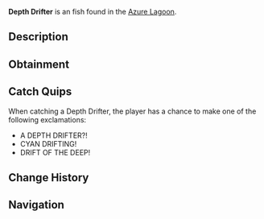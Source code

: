{{FishInfobox
|image          = Depth Drifter.png
|rarity         = Exotic
|sea            = Second Sea
|location       = [[Azure Lagoon]]
|sublocation    = 
|sources        = Fishing Rod
|radar_location = 
|prog_speed     = -92
|xp             = 5000
|weather        = Windy
|time           = 
|season         = Summer
|bait           = Golden Worm
|base_weight    = 1800
|base_value     = 7500
|weight_range   = 1080
|base_chance    = 1
|base_resil     = 1
}}
'''Depth Drifter''' is an {{Rarity|Exotic}} fish found in the [[Azure Lagoon]].

== Description ==
{{Description|A cyan blue fish with large light blue fins, drifting through the lagoon’s abyss.|Bestiary Entry}}

== Obtainment ==
{{Description|It floats where the winds stir the depths.|Bestiary Hint}}
{{Fish Availability|
Azure Lagoon
|top_rods      = 
Challenger's Rod\11790.68\110593.89;
Free Spirit Rod\11711.44\100295.93;
Azure Of Lagoon\11620.92\110793.3;
Tempest Rod\11278.13\104660.33;
Seraphic Rod\10266.13\99418.34;
Destiny Rod\5187.44\43225.39;
Heaven's Rod\6669.25\58545.38;
Summit Rod\10218.67\99678.03;
Rod Of The Exalted One\4581.39\40544.02;
Leviathan's Fang Rod\6808.12\61294.61;
Blazebringer Rod\8269.1\72596.74;
Ethereal Prism Rod\8429.32\79453.89;
No-Life Rod\6784.01\63978.87;
Rod Of The Forgotten Fang\6456.52\58384.8;
Verdant Shear Rod\5493.99\49431.21;
Depthseeker Rod\4996.85\49026.86;
Trident Rod\4842.46\43569.13;
Rod Of The Depths\3540.86\32515.73;
Avalanche Rod\3322.74\32678.02;
Volcanic Rod\2834.14\27176;
Steady Rod\2831.02\29071.17;
Zeus Rod\2133.62\20458.93
|recommended   = Free Spirit Rod
}}

== Catch Quips ==
When catching a Depth Drifter, the player has a chance to make one of the following exclamations:
* A DEPTH DRIFTER?!
* CYAN DRIFTING!
* DRIFT OF THE DEEP!

== Change History ==
{{Change History|{{subst:Current Version}}}}

== Navigation ==
{{Fish Navbox|Azure Lagoon}}